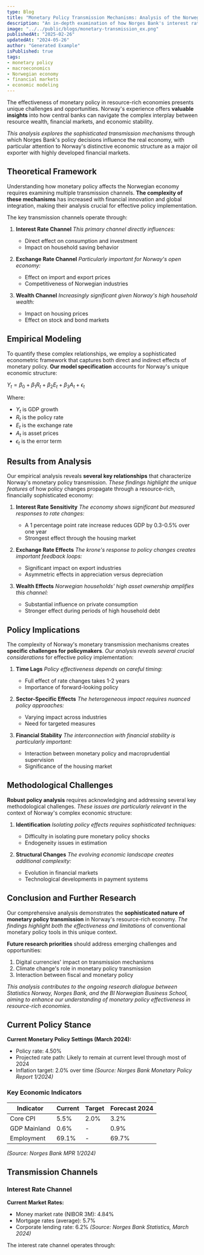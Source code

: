 ```yaml
---
type: Blog
title: "Monetary Policy Transmission Mechanisms: Analysis of the Norwegian Economy"
description: "An in-depth examination of how Norges Bank's interest rate decisions affect the real economy through various channels."
image: "../../public/blogs/monetary-transmission_ex.png"
publishedAt: "2025-02-26"
updatedAt: "2024-05-26"
author: "Generated Example"
isPublished: true
tags:
- monetary policy
- macroeconomics
- Norwegian economy
- financial markets
- economic modeling
---
```


The effectiveness of monetary policy in resource-rich economies presents unique challenges and opportunities. Norway's experience offers **valuable insights** into how central banks can navigate the complex interplay between resource wealth, financial markets, and economic stability.

*This analysis explores the sophisticated transmission mechanisms* through which Norges Bank's policy decisions influence the real economy, with particular attention to Norway's distinctive economic structure as a major oil exporter with highly developed financial markets.

## Theoretical Framework

Understanding how monetary policy affects the Norwegian economy requires examining multiple transmission channels. **The complexity of these mechanisms** has increased with financial innovation and global integration, making their analysis crucial for effective policy implementation.

The key transmission channels operate through:

1. **Interest Rate Channel**
   *This primary channel directly influences:*
   - Direct effect on consumption and investment
   - Impact on household saving behavior

2. **Exchange Rate Channel**
   *Particularly important for Norway's open economy:*
   - Effect on import and export prices
   - Competitiveness of Norwegian industries

3. **Wealth Channel**
   *Increasingly significant given Norway's high household wealth:*
   - Impact on housing prices
   - Effect on stock and bond markets

## Empirical Modeling

To quantify these complex relationships, we employ a sophisticated econometric framework that captures both direct and indirect effects of monetary policy. **Our model specification** accounts for Norway's unique economic structure:

$Y_t = \beta_0 + \beta_1R_t + \beta_2E_t + \beta_3A_t + \epsilon_t$

Where:
- $Y_t$ is GDP growth
- $R_t$ is the policy rate
- $E_t$ is the exchange rate
- $A_t$ is asset prices
- $\epsilon_t$ is the error term

## Results from Analysis

Our empirical analysis reveals **several key relationships** that characterize Norway's monetary policy transmission. *These findings highlight the unique features* of how policy changes propagate through a resource-rich, financially sophisticated economy:

1. **Interest Rate Sensitivity**
   *The economy shows significant but measured responses to rate changes:*
   - A 1 percentage point rate increase reduces GDP by 0.3-0.5% over one year
   - Strongest effect through the housing market

2. **Exchange Rate Effects**
   *The krone's response to policy changes creates important feedback loops:*
   - Significant impact on export industries
   - Asymmetric effects in appreciation versus depreciation

3. **Wealth Effects**
   *Norwegian households' high asset ownership amplifies this channel:*
   - Substantial influence on private consumption
   - Stronger effect during periods of high household debt

## Policy Implications

The complexity of Norway's monetary transmission mechanisms creates **specific challenges for policymakers**. *Our analysis reveals several crucial considerations* for effective policy implementation:

1. **Time Lags**
   *Policy effectiveness depends on careful timing:*
   - Full effect of rate changes takes 1-2 years
   - Importance of forward-looking policy

2. **Sector-Specific Effects**
   *The heterogeneous impact requires nuanced policy approaches:*
   - Varying impact across industries
   - Need for targeted measures

3. **Financial Stability**
   *The interconnection with financial stability is particularly important:*
   - Interaction between monetary policy and macroprudential supervision
   - Significance of the housing market

## Methodological Challenges

**Robust policy analysis** requires acknowledging and addressing several key methodological challenges. *These issues are particularly relevant* in the context of Norway's complex economic structure:

1. **Identification**
   *Isolating policy effects requires sophisticated techniques:*
   - Difficulty in isolating pure monetary policy shocks
   - Endogeneity issues in estimation

2. **Structural Changes**
   *The evolving economic landscape creates additional complexity:*
   - Evolution in financial markets
   - Technological developments in payment systems

## Conclusion and Further Research

Our comprehensive analysis demonstrates the **sophisticated nature of monetary policy transmission** in Norway's resource-rich economy. *The findings highlight both the effectiveness and limitations* of conventional monetary policy tools in this unique context.

**Future research priorities** should address emerging challenges and opportunities:

1. Digital currencies' impact on transmission mechanisms
2. Climate change's role in monetary policy transmission
3. Interaction between fiscal and monetary policy

*This analysis contributes to the ongoing research dialogue between Statistics Norway, Norges Bank, and the BI Norwegian Business School, aiming to enhance our understanding of monetary policy effectiveness in resource-rich economies.*

## Current Policy Stance

**Current Monetary Policy Settings (March 2024):**
- Policy rate: 4.50%
- Projected rate path: Likely to remain at current level through most of 2024
- Inflation target: 2.0% over time
*(Source: Norges Bank Monetary Policy Report 1/2024)*

### Key Economic Indicators

| Indicator | Current | Target | Forecast 2024 |
|-----------|---------|---------|---------------|
| Core CPI | 5.5% | 2.0% | 3.2% |
| GDP Mainland | 0.6% | - | 0.9% |
| Employment | 69.1% | - | 69.7% |
*(Source: Norges Bank MPR 1/2024)*

## Transmission Channels

### Interest Rate Channel

**Current Market Rates:**
- Money market rate (NIBOR 3M): 4.84%
- Mortgage rates (average): 5.7%
- Corporate lending rate: 6.2%
*(Source: Norges Bank Statistics, March 2024)*

The interest rate channel operates through: 